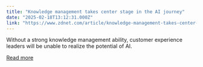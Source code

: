 ```yaml
---
title: "Knowledge management takes center stage in the AI journey"
date: "2025-02-18T13:12:31.000Z"
link: "https://www.zdnet.com/article/knowledge-management-takes-center-stage-in-the-ai-journey/"
---
```


Without a strong knowledge management ability, customer experience leaders will be unable to realize the potential of AI.

[Read more](https://www.zdnet.com/article/knowledge-management-takes-center-stage-in-the-ai-journey/)
